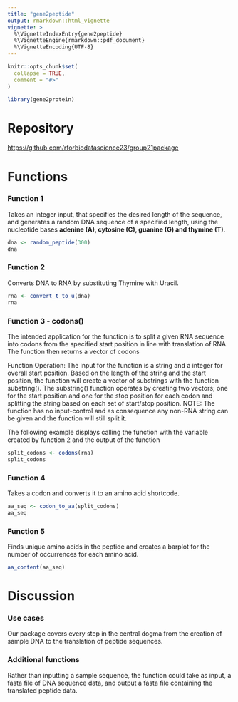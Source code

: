 ```yaml
---
title: "gene2peptide"
output: rmarkdown::html_vignette
vignette: >
  %\VignetteIndexEntry{gene2peptide}
  %\VignetteEngine{rmarkdown::pdf_document}
  %\VignetteEncoding{UTF-8}
---
```


```r
knitr::opts_chunk$set(
  collapse = TRUE,
  comment = "#>"
)
```

```r
library(gene2protein)
```

# Repository

<https://github.com/rforbiodatascience23/group21package>

# Functions

### Function 1

Takes an integer input, that specifies the desired length of the sequence, and generates a random DNA sequence of a specified length, using the nucleotide bases **adenine (A), cytosine (C), guanine (G) and thymine (T)**.

```r
dna <- random_peptide(300)
dna
```

### Function 2

Converts DNA to RNA by substituting Thymine with Uracil.

```r
rna <- convert_t_to_u(dna)
rna
```

### Function 3 - codons()

The intended application for the function is to split a given RNA sequence into codons from the specified start position in line with translation of RNA. The function then returns a vector of codons

Function Operation: The input for the function is a string and a integer for overall start position. Based on the length of the string and the start position, the function will create a vector of substrings with the function substring(). The substring() function operates by creating two vectors; one for the start position and one for the stop position for each codon and splitting the string based on each set of start/stop position.
NOTE: The function has no input-control and as consequence any non-RNA string can be given and the function will still split it. 

The following example displays calling the function with the variable created by function 2 and the output of the function

```r
split_codons <- codons(rna)
split_codons
```

### Function 4

Takes a codon and converts it to an amino acid shortcode.

```r
aa_seq <- codon_to_aa(split_codons)
aa_seq
```

### Function 5

Finds unique amino acids in the peptide and creates a barplot for the number of occurrences for each amino acid.

```r
aa_content(aa_seq)
```

# Discussion

### Use cases

Our package covers every step in the central dogma from the creation of sample DNA to the translation of peptide sequences.

### Additional functions

Rather than inputting a sample sequence, the function could take as input, a fasta file of DNA sequence data, and output a fasta file containing the translated peptide data.
